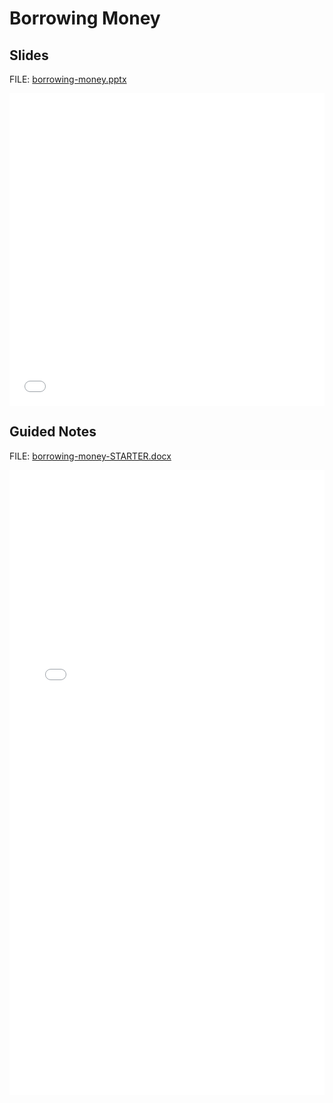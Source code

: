 # Borrowing Money {.unnumbered}

## Slides

FILE: [borrowing-money.pptx](https://github.com/coltongearhart/math125/blob/main/finance/borrowing-moneys.pptx)

<embed src="finance/borrowing-money.pdf" type="application/pdf" width="100%" height="500px"></embed>

## Guided Notes

FILE: [borrowing-money-STARTER.docx](https://github.com/coltongearhart/math125/blob/main/finance/borrowing-money-STARTER.docx)

<embed src="finance/borrowing-money-COMPLETED.pdf" type="application/pdf" width="100%" height="1000px"></embed>
